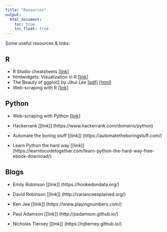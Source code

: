 ```yaml
---
title: "Resources"
output:
  html_document:
    toc: true
    toc_float: true
---
```


Some useful resources & links:

## R

- R Studio cheatsheets [[link]](https://resources.rstudio.com/rstudio-cheatsheets)
- htmlwidgets: Visualization in R [[link]](https://www.htmlwidgets.org/showcase_leaflet.html)
- The Beauty of ggplot2 by Jihui Lee [[pdf]](file_resources/R_ggplot2.pdf) [[html]](file_resources/R_ggplot2.html)
- Web-scraping with R [[link]](https://deepak915.github.io/post-1.html)


## Python

- Web-scraping with Python [[link]](https://deepak915.github.io/post-2.html)

- Hackerrank [[link]] (https://www.hackerrank.com/domains/python)

- Automate the boring stuff [[link]] (https://automatetheboringstuff.com/)

- Learn Python the hard way [[link]] (https://learntocodetogether.com/learn-python-the-hard-way-free-ebook-download/)

## Blogs

- Emily Robinson [[link]] (https://hookedondata.org/)

- David Robinson [[link]] (http://varianceexplained.org/)

- Ken Jee [[link]] (https://www.playingnumbers.com/)

- Paul Adamson [[link]] (http://padamson.github.io/)

- Nicholas Tierney [[link]] (https://njtierney.github.io/)



